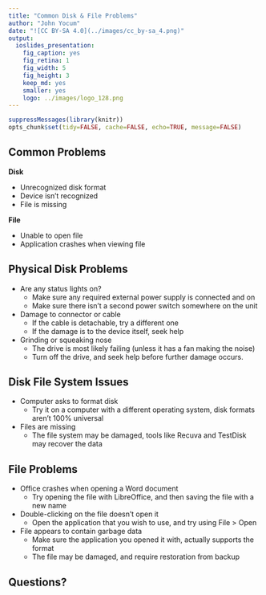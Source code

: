 ```yaml
---
title: "Common Disk & File Problems"
author: "John Yocum"
date: "![CC BY-SA 4.0](../images/cc_by-sa_4.png)"
output:
  ioslides_presentation:
    fig_caption: yes
    fig_retina: 1
    fig_width: 5
    fig_height: 3
    keep_md: yes
    smaller: yes
    logo: ../images/logo_128.png
---
```


```r
suppressMessages(library(knitr))
opts_chunk$set(tidy=FALSE, cache=FALSE, echo=TRUE, message=FALSE)
```

## Common Problems

**Disk**

- Unrecognized disk format
- Device isn't recognized
- File is missing

**File**

- Unable to open file
- Application crashes when viewing file

## Physical Disk Problems

- Are any status lights on?
    - Make sure any required external power supply is connected and on
    - Make sure there isn't a second power switch somewhere on the unit
- Damage to connector or cable
    - If the cable is detachable, try a different one
    - If the damage is to the device itself, seek help
- Grinding or squeaking nose
    - The drive is most likely failing (unless it has a fan making the noise)
    - Turn off the drive, and seek help before further damage occurs.

## Disk File System Issues 

- Computer asks to format disk
    - Try it on a computer with a different operating system, disk formats aren't 100% universal
- Files are missing
    - The file system may be damaged, tools like Recuva and TestDisk may recover the data

## File Problems

- Office crashes when opening a Word document
    - Try opening the file with LibreOffice, and then saving the file with a new name
- Double-clicking on the file doesn't open it
    - Open the application that you wish to use, and try using File > Open
- File appears to contain garbage data
    - Make sure the application you opened it with, actually supports the format
    - The file may be damaged, and require restoration from backup
    
## Questions?